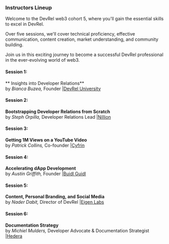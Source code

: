 ### Instructors Lineup 

Welcome to the DevRel web3 cohort 5, where you'll gain the essential skills to excel in DevRel. 

Over five sessions, we'll cover technical proficiency, effective communication, content creation, market understanding, and community building. 

Join us in this exciting journey to become a successful DevRel professional in the ever-evolving world of web3.


#### Session 1: 
** Insights into Developer Relations** <br />
 by *Bianca Buzea,* Founder |[DevRel University](https://devreluni.com/)

#### Session 2: 
**Bootstrapping Developer Relations from Scratch** <br />
 by *Steph Orpilla,* Developer Relations Lead |[Nillion](https://nillion.com)
#### Session 3: 
**Getting 1M Views on a YouTube Video** <br />
 by *Patrick Collins,*  Co-founder  |[Cyfrin](https://www.cyfrin.io)

#### Session 4: 
**Accelerating dApp Development** <br />
 by *Austin Griffith,* Founder |[Buidl Guidl](https://speedrunethereum.com)

#### Session 5: 
**Content, Personal Branding, and Social Media** <br /> 
 by *Nader Dabit,* Director of DevRel |[Eigen Labs](https://www.eigenlabs.org)

 #### Session 6: 
**Documentation Strategy** <br /> 
 by *Michiel Mulders,* Developer Advocate & Documentation Strategist |[Hedera](https://hedera.com)